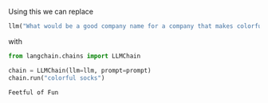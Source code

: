 Using this we can replace

```python
llm("What would be a good company name for a company that makes colorful socks?")
```

with

```python
from langchain.chains import LLMChain

chain = LLMChain(llm=llm, prompt=prompt)
chain.run("colorful socks")
```
```pycon
Feetful of Fun
```
